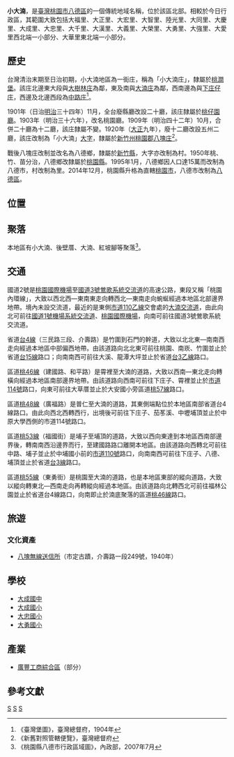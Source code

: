 {{noteTA　
|1 = zh-cn:庄; zh-hk:庄; zh-tw:庄;
}}
'''小大湳'''，是[[臺灣|臺灣]][[桃園市|桃園市]][[八德區|八德區]]的一個傳統地域名稱，位於該區北部。相較於今日行政區，其範圍大致包括大福里、大正里、大宏里、大智里、陸光里、大同里、大慶里、大成里、大忠里、大千里、大漢里、大義里、大榮里、大勇里、大強里、大愛里西北端一小部分、大華里東北端一小部分。

==歷史==
台灣清治末期至日治初期，小大湳地區為一街庄，稱為「小大湳庄」，隸屬於[[桃澗堡|桃澗堡]]。該庄北邊東大段與[[大樹林庄|大樹林庄]]為鄰，東及南與[[大湳庄|大湳庄]]為鄰，西南邊為與[[下庄仔庄|下庄仔庄]]，西邊及北邊西段為[[中路_(桃園市)|中路庄]]<ref>《臺灣堡圖》，臺灣總督府，1904年</ref>。

1901年（日治[[明治|明治]]三十四年）11月，全台廢縣廳改設二十廳，該庄隸屬於[[桃仔園廳|桃仔園廳]]。1903年（明治三十六年），改名桃園廳。1909年（明治四十二年）10月，合併二十廳為十二廳，該庄隸屬不變。1920年（[[大正|大正]]九年），廢十二廳改設五州二廳，該庄改制為「小大湳」[[大字|大字]]，隸屬於[[新竹州|新竹州]][[桃園郡|桃園郡]][[八塊庄|八塊庄]]<ref>《新舊對照管轄便覽》，臺灣總督府</ref>。

戰後八塊庄改制並改名為八德鄉，隸屬於[[新竹縣|新竹縣]]，大字亦改制為村。1950年桃、竹、苗分治，八德鄉改隸屬於[[桃園縣|桃園縣]]。1995年1月，八德鄉因人口達15萬而改制為八德市，村改制為里。2014年12月，桃園縣升格為直轄[[桃園市|桃園市]]，八德市改制為[[八德區|八德區]]。

==位置==
{{Fact|狹義的小大湳，大致位於今大明街/忠勇西街以北、國道2號/力行街以南及介壽路兩側的範圍。|time=2017-10-29}}

==聚落==
本地區有小大湳、後壁厝、大湳、紅坡腳等聚落<ref>《桃園縣八德市行政區域圖》，內政部，2007年7月</ref>。

==交通==
國道2號是[[桃園國際機場|桃園國際機場]]至[[福爾摩沙高速公路|國道3號]][[鶯歌系統交流道|鶯歌系統交流道]]的高速公路，東段又稱「桃園內環線」，大致以西北西—東南東走向轉西北—東南走向蜿蜒經過本地區北部邊界地帶。境內未設交流道，最近的是東側[[市道110乙線|市道110乙線]]交會處的[[大湳交流道|大湳交流道]]，由此向北可前往[[中山高速公路|國道1號]][[機場系統交流道|機場系統交流道]]、[[桃園國際機場|桃園國際機場]]，向南可前往國道3號鶯歌系統交流道。

省道[[台4線|台4線]]（三民路三段、介壽路）是竹圍到石門的幹道，大致以北北東—南南西走向經過本地區中部偏西地帶。由該道路向北北東可前往桃園、南崁、竹圍並止於省道[[台15線|台15線]]路口；向南南西可前往大溪、龍潭大坪並止於省道[[台3乙線|台3乙線]]路口。

區道[[桃46線|桃46線]]（建國路、和平路）是霄裡至大湳的道路，大致以西南—東北走向轉橫向經過本地區南部邊界地帶。由該道路向西南可前往下庄子、霄裡並止於[[市道114號|市道114號]]路口，向東可前往大草厝並止於大安國小旁區道[[桃57線|桃57線]]路口。

區道[[桃48線|桃48線]]（廣福路）是普仁至大湳的道路，其東側端點位於本地區南部省道台4線路口。由此向西北西轉西行，出境後可前往下庄子、茄苳溪、中壢埔頂並止於中原大學西側的市道114號路口。

區道[[桃53線|桃53線]]（福國街）是埔子至埔頂的道路，大致以西向東達到本地區西南部邊界後，轉南南西沿邊界而行，至建國路路口離開本地區。由該道路向西轉北可前往中路、埔子並止於中埔國小前的[[市道110號|市道110號]]路口，向南南西可前往下庄子、八德、埔頂並止於省道[[台3線|台3線]]路口。

區道[[桃55線|桃55線]]（東勇街）是桃園至大湳的道路，也是本地區東部的縱向道路，大致以縱向轉東北—西南走向再轉縱向經過本地區。由該道路向北轉西北可前往福林公園並止於省道台4線路口，向南即止於湳底聚落的區道[[桃46線|桃46線]]路口。

==旅遊==
===文化資產===
*[[八塊無線送信所|八塊無線送信所]]（市定古蹟，介壽路一段249號，1940年）

==學校==
*[[桃園市立大成國民中學|大成國中]]
*[[桃園市八德區大成國民小學|大成國小]]
*[[桃園市八德區大忠國民小學|大忠國小]]
*[[桃園市八德區大勇國民小學|大勇國小]]

==產業==
*[[廣豐工商綜合區|廣豐工商綜合區]]（部分）

==參考文獻==
{{reflist}}

{{桃園郡}}

[[Category:八德區地名|S]]
[[Category:八塊庄大字|S]]
[[Category:桃澗堡|S]]